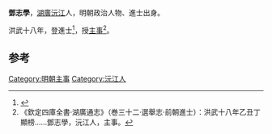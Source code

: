 '''鄧志學'''，[[湖广布政司|湖廣]][[沅江|沅江]]人，明朝政治人物、進士出身。

洪武十八年，登進士<ref>{{cite journal|author1=邱进春|title=洪武十八年榜进士考实——几种科举史料的对比研究|journal=文献季刊|date=2008|pages=47-58}}</ref>，授[[主事|主事]]<ref>《欽定四庫全書·湖廣通志》（巻三十二·選舉志·前朝進士）：洪武十八年乙丑丁顯榜……鄧志學，沅江人，主事。</ref>。

==参考==
{{reflist}}
{{明朝人物小作品}}
{{洪武十八年乙丑科殿試金榜}}
[[Category:明朝主事|Category:明朝主事]]
[[Category:沅江人|Category:沅江人]]